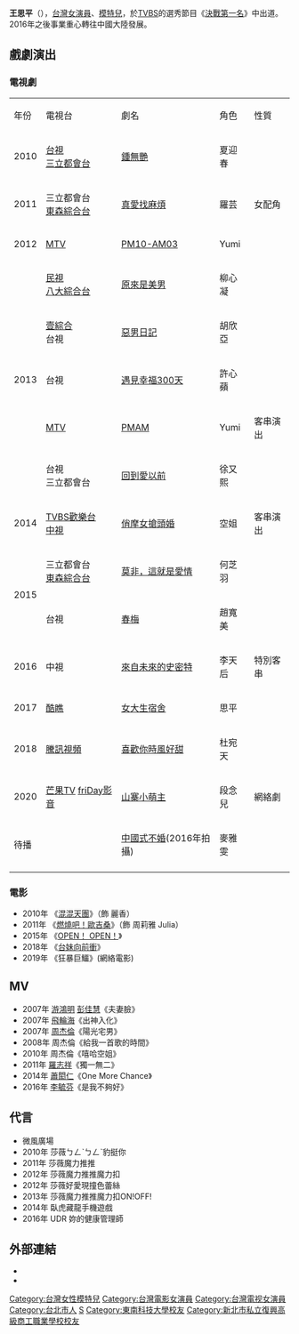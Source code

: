 {{blpunsourced|time=2015-03-06T03:53:44+00:00}}
{{藝人
| 姓名 = 王思平
| 類型 = 女演員
| 圖片 = Jenna Wang at Savvy event of Taiwan Wacoal 20110402.jpg
| 圖片簡介 = 
| 羅馬拼音 = Jenna Wang
| 英文名 = Jenna
| 暱稱 = 
| 國籍 = {{ROC}}
| 出生日期 = {{birth date and age|1987|5|25}}
| 出生地點 = {{TWN}}[[臺北市|臺北市]]
| 職業 = [[演員|演員]]
| 語言 = [[中華民國國語|國語]]、[[台語|台語]]、[[英語|英語]]、[[日語|日語]]
| 母校 = [[東南科技大學|東南科技大學]]
| 配偶 = {{marriage|李世偉 |2020年}}
| 兒女 = 1女
| 經紀公司 = [[日出工作室|日出工作室]]
| 網站 = {{facebook|jennawang525}}
| imdb = 5040606
}}

'''王思平'''（{{bd|1987年|5月25日}}），[[台灣|台灣]][[女演員|女演員]]、[[模特兒|模特兒]]，於[[TVBS|TVBS]]的選秀節目《[[決戰第一名|決戰第一名]]》中出道。2016年之後事業重心轉往中國大陸發展。

== 戲劇演出 ==
=== 電視劇 ===
{|class="wikitable"
|-style="background:skyblue;color:black;font-weight:bold;text-align:center;"
|年份||電視台||劇名||角色||性質
|-
|rowspan=1|2010
|[[臺灣電視台|台視]]<br>[[三立都會台|三立都會台]]||[[鍾無艷_(2010年電視劇)|鍾無艷]]||夏迎春||
|-
|rowspan=1|2011
|三立都會台<br>[[東森綜合台|東森綜合台]]||[[真愛找麻煩|真愛找麻煩]]||羅芸||女配角
|-
|rowspan=1|2012
|[[MTV|MTV]]||[[PM10-AM03|PM10-AM03]]||Yumi||
|-
|rowspan=5|2013
|[[民視|民視]]<br>[[八大綜合台|八大綜合台]]||[[原來是美男_(台灣電視劇)|原來是美男]]||柳心凝||
|-
|[[壹綜合|壹綜合]]<br>台視||[[惡男日記_(電視劇)|惡男日記]]||胡欣亞||
|-
|台視||[[遇見幸福300天|遇見幸福300天]]||許心蘋||
|-
|[[MTV|MTV]]||[[PMAM|PMAM]]||Yumi||客串演出
|-
|台視<br>三立都會台||[[回到愛以前|回到愛以前]]||徐又熙||
|-
|rowspan=1|2014
|[[TVBS歡樂台|TVBS歡樂台]]<br>[[中視|中視]]||[[俏摩女搶頭婚|俏摩女搶頭婚]]||空姐||客串演出
|-
|rowspan=2|2015
|三立都會台<br>[[東森綜合台|東森綜合台]]||[[莫非，這就是愛情|莫非，這就是愛情]]||何芝羽||
|-
|台視||[[春梅|春梅]]||趙寬美||
|-
|rowspan=1|2016
|中視||[[來自未來的史密特|來自未來的史密特]]||李天后||特別客串
|-
|rowspan=1|2017
|[[酷瞧|酷瞧]]||[[女大生宿舍|女大生宿舍]]||思平||
|-
|rowspan=1|2018
|[[騰訊視頻|騰訊視頻]]||[[喜歡你時風好甜|喜歡你時風好甜]]||杜宛天||
|-
|rowspan=1|2020
| [[芒果TV|芒果TV]]
[[friDay影音|friDay影音]]
|[[山寨小萌主|山寨小萌主]] ||段念兒 ||網絡劇
|-
|rowspan=1|待播
| ||[[中國式不婚|中國式不婚]](2016年拍攝)||麥雅雯||
|-
|}

=== 電影 ===
* 2010年 《[[混混天團|混混天團]]》（飾 麗香）
* 2011年 《[[燃燒吧！歐吉桑|燃燒吧！歐吉桑]]》（飾 周莉雅 Julia）
* 2015年 《[[OPEN！_OPEN！|OPEN！ OPEN！]]》
* 2018年 《[[台妹向前衝|台妹向前衝]]》
* 2019年 《狂暴巨鱷》(網絡電影)

== MV ==
* 2007年 [[游鴻明|游鴻明]] [[彭佳慧|彭佳慧]]《夫妻臉》
* 2007年 [[飛輪海|飛輪海]]《出神入化》
* 2007年 [[周杰倫|周杰倫]]《陽光宅男》
* 2008年 周杰倫《給我一首歌的時間》
* 2010年 周杰倫《嘻哈空姐》
* 2011年 [[羅志祥|羅志祥]]《獨一無二》
* 2014年 [[蕭閎仁|蕭閎仁]]《One More Chance》
* 2016年 [[李毓芬|李毓芬]]《是我不夠好》

== 代言 ==
* 微風廣場
* 2010年 莎薇ㄅㄥˋㄅㄥˋ豹挺你
* 2011年 莎薇魔力推推
* 2012年 莎薇魔力推推魔力扣
* 2012年 莎薇好愛現撞色蕾絲
* 2013年 莎薇魔力推推魔力扣ON!OFF!
* 2014年 臥虎藏龍手機遊戲
* 2016年 UDR 妳的健康管理師

== 外部連結 ==
{{commonscat|Jenna Wang}}
* {{facebook|jennawang525|jenna wang 王思平}}
* {{Instagram|jennawang525|Jenna Wang ❤王思平}}

{{DEFAULTSORT:W}}
[[Category:台灣女性模特兒|Category:台灣女性模特兒]]
[[Category:台灣電影女演員|Category:台灣電影女演員]]
[[Category:台灣電视女演員|Category:台灣電视女演員]]
[[Category:台北市人|Category:台北市人]]
[[Category:王姓|S]]
[[Category:東南科技大學校友|Category:東南科技大學校友]]
[[Category:新北市私立復興高級商工職業學校校友|Category:新北市私立復興高級商工職業學校校友]]